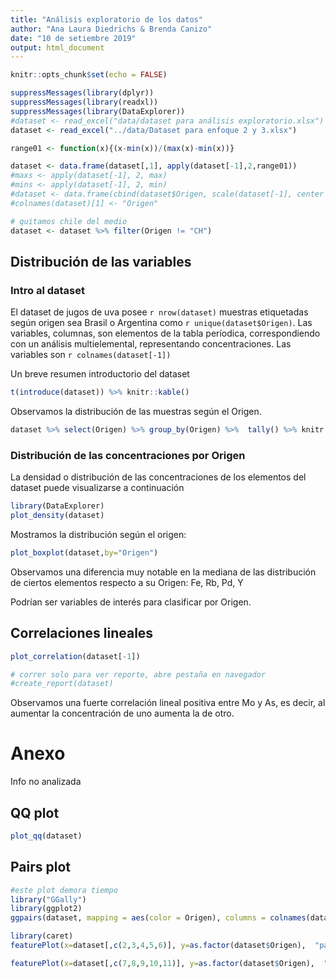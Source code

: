 ```yaml
---
title: "Análisis exploratorio de los datos"
author: "Ana Laura Diedrichs & Brenda Canizo"
date: "10 de setiembre 2019"
output: html_document
---
```


```r
knitr::opts_chunk$set(echo = FALSE)

```

```r
suppressMessages(library(dplyr))
suppressMessages(library(readxl))
suppressMessages(library(DataExplorer))
#dataset <- read_excel("data/dataset para análisis exploratorio.xlsx")
dataset <- read_excel("../data/Dataset para enfoque 2 y 3.xlsx")
```

```r
range01 <- function(x){(x-min(x))/(max(x)-min(x))}

dataset <- data.frame(dataset[,1], apply(dataset[-1],2,range01))
#maxs <- apply(dataset[-1], 2, max)
#mins <- apply(dataset[-1], 2, min)
#dataset <- data.frame(cbind(dataset$Origen, scale(dataset[-1], center = mins, scale = maxs) - mins))
#colnames(dataset)[1] <- "Origen"

# quitamos chile del medio
dataset <- dataset %>% filter(Origen != "CH")
```

## Distribución de las variables

### Intro al dataset

El dataset de jugos de uva posee `r nrow(dataset)` muestras etiquetadas según origen sea Brasil o Argentina como `r unique(dataset$Origen)`. Las variables, columnas, son elementos de la tabla períodica, correspondiendo con un análisis multielemental, representando concentraciones. Las variables son `r colnames(dataset[-1])`

Un breve resumen introductorio del dataset
```r
t(introduce(dataset)) %>% knitr::kable()
```


Observamos la distribución de las muestras según el Origen.

```r
dataset %>% select(Origen) %>% group_by(Origen) %>%  tally() %>% knitr::kable()
```


### Distribución de las concentraciones por Origen

La densidad o distribución de las concentraciones de los elementos del dataset puede visualizarse a continuación

```r
library(DataExplorer)
plot_density(dataset)
```

Mostramos la distribución según el origen:

```r
plot_boxplot(dataset,by="Origen")

```


Observamos una diferencia muy notable en la mediana de las distribución de ciertos elementos respecto a su Origen: Fe, Rb, Pd, Y

Podrían ser variables de interés para clasificar por Origen.


## Correlaciones lineales



```r
plot_correlation(dataset[-1])
```
```r
# correr solo para ver reporte, abre pestaña en navegador
#create_report(dataset)
```

Observamos una fuerte correlación lineal positiva entre Mo y As, es decir, al aumentar la concentración de uno aumenta la de otro.


# Anexo

Info no analizada

## QQ plot

```r
plot_qq(dataset)
```
## Pairs plot

```r
#este plot demora tiempo
library("GGally")
library(ggplot2)
ggpairs(dataset, mapping = aes(color = Origen), columns = colnames(dataset)[-1])


```

```r
library(caret)
featurePlot(x=dataset[,c(2,3,4,5,6)], y=as.factor(dataset$Origen),  "pairs", auto.key=list(columns=2))


```
```r

featurePlot(x=dataset[,c(7,8,9,10,11)], y=as.factor(dataset$Origen),  "pairs", auto.key=list(columns=2))

```


